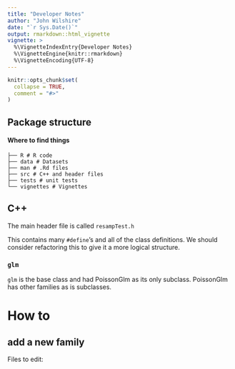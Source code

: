 ```yaml
---
title: "Developer Notes"
author: "John Wilshire"
date: "`r Sys.Date()`"
output: rmarkdown::html_vignette
vignette: >
  %\VignetteIndexEntry{Developer Notes}
  %\VignetteEngine{knitr::rmarkdown}
  %\VignetteEncoding{UTF-8}
---
```


```r
knitr::opts_chunk$set(
  collapse = TRUE,
  comment = "#>"
)
```

## Package structure
#### Where to find things

```
├── R # R code
├── data # Datasets
├── man # .Rd files
├── src # C++ and header files
├── tests # unit tests
└── vignettes # Vignettes
```
## C++
The main header file is called `resampTest.h`

This contains many `#define`'s and all of the class definitions.
We should consider refactoring this to give it a more logical structure.

### `glm`

`glm` is the base class and had PoissonGlm as its only subclass.
PoissonGlm has other families as is subclasses.


# How to

## add a new family

Files to edit:
